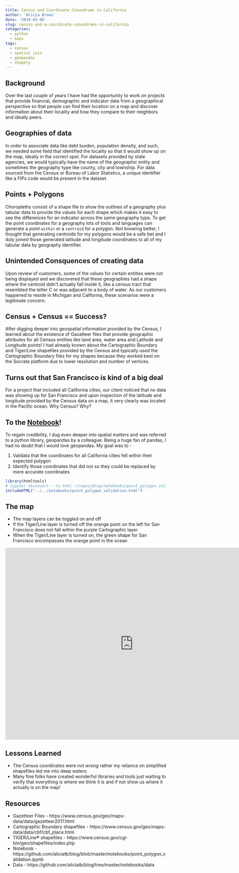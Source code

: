 ```yaml
---
title: Census and Coordinate Conundrums in California
author: 'Alicia Brown'
date: '2019-03-06'
slug: census-and-a-coordinate-conundrums-in-california
categories:
  - python
  - maps
tags:
  - census
  - spatial join
  - geopandas
  - shapely
---
```


## Background

Over the last couple of years I have had the opportunity to work on projects that provide financial, demographic and indicator data from a geographical perspective so that people can find their location on a map and discover information about their locality and how they compare to their neighbors and ideally peers.

## Geographies of data

In order to associate data like debt burden, population density, and such, we needed some field that identified the locality so that it would show up on the map, ideally in the correct spot. For datasets provided by state agencies, we would typically have the name of the geographic entity and sometimes the geography type like county, city and township. For data sourced from the Census or Bureau of Labor Statistics, a unique identifier like a FIPs code would be present in the dataset.

## Points + Polygons

Choropleths consist of a shape file to show the outlines of a geography plus tabular data to provide the values for each shape which makes it easy to see the differences for an indicator across the same geography type. To get the point coordinates for a geography lots of tools and languages can generate a point `within` or a `centroid` for a polygon. Not knowing better, I thought that generating centroids for my polygons would be a safe bet and I duly joined those generated latitude and longitude coordinates to all of my tabular data by geography identifier.

## Unintended Consquences of creating data

Upon review of customers, some of the values for certain entities were not being displayed and we discovered that these geographies had a shape where the centroid didn't actually fall inside it, like a census tract that resembled the letter C or was adjacent to a body of water. As our customers happened to reside in Michigan and California, these scenarios were a legitimate concern.

## Census + Census == Success?

After digging deeper into geospatial information provided by the Census, I learned about the existence of Gazatteer files that provide geographic attributes for all Census entities like land area, water area and Latitude and Longitude points! I had already known about the Cartographic Boundary and Tiger/Line shapefiles provided by the Census and typically used the Cartographic Boundary files for my shapes because they worked best on the Socrata platform due to lower resolution and number of vertices.

## Turns out that San Francisco is kind of a big deal

For a project that included all California cities, our client noticed that no data was showing up for San Francisco and upon inspection of the latitude and longitude provided by the Census data on a map, it very clearly was located in the Pacific ocean. Why Census? Why?


## To the [Notebook](https://github.com/aliciatb/blog/blob/master/notebooks/point_polygon_validation.ipynb)!

To regain credibility, I dug even deeper into spatial matters and was referred to a python library, geopandas by a colleague. Being a huge fan of pandas, I had no doubt that I would love geopandas. My goal was to - 

1. Validata that the coordinates for all California cities fell within their expected polygon
2. Identify those coordinates that did not so they could be replaced by more accurate coordinates

```r
library(htmltools)
# jupyter nbconvert --to html ~/repos/blog/notebooks/point_polygon_validation.ipynb
includeHTML("../../notebooks/point_polygon_validation.html")
```

## The map

- The map layers can be toggled on and off
- If the Tiger/Line layer is turned off the orange point on the left for San Francisco does not fall within the purple Cartographic layer.
- When the Tiger/Line layer is turned on, the green shape for San Francisco encompasses the orange point in the ocean

<iframe width="800" height="600" src="https://alicia.data.socrata.com/dataset/4%20California%20Cities%20and%20Tiger%2FLine%20vs%20Cartographic%20Shapefile%20Map/v8jq-5yuj/embed?width=800&height=600" frameborder="0" style="border:0" allowfullscreen></iframe>

## Lessons Learned
- The Census coordinates were not _wrong_ rather my reliance on simplified shapefiles led me into deep waters
- Many fine folks have created wonderful libraries and tools just waiting to verify that everything is where we think it is and if not show us where it actually is on the map!

## Resources
* Gazetteer Files - https://www.census.gov/geo/maps-data/data/gazetteer2017.html
* Cartographic Boundary shapefiles -  https://www.census.gov/geo/maps-data/data/cbf/cbf_place.html
* TIGER/Line® shapefiles - https://www.census.gov/cgi-bin/geo/shapefiles/index.php
* Notebook - https://github.com/aliciatb/blog/blob/master/notebooks/point_polygon_validation.ipynb
* Data - https://github.com/aliciatb/blog/tree/master/notebooks/data